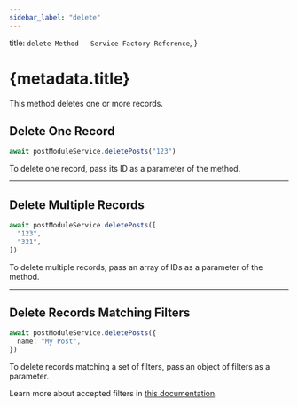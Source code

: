 ```yaml
---
sidebar_label: "delete"
---
```


  title: `delete Method - Service Factory Reference`,
}

# {metadata.title}

This method deletes one or more records.

## Delete One Record

```ts
await postModuleService.deletePosts("123")
```

To delete one record, pass its ID as a parameter of the method.

---

## Delete Multiple Records

```ts
await postModuleService.deletePosts([
  "123",
  "321",
])
```

To delete multiple records, pass an array of IDs as a parameter of the method.

---

## Delete Records Matching Filters

```ts
await postModuleService.deletePosts({
  name: "My Post",
})
```

To delete records matching a set of filters, pass an object of filters as a parameter.

<Note>

Learn more about accepted filters in [this documentation](../../tips/filtering/page.mdx).

</Note>
